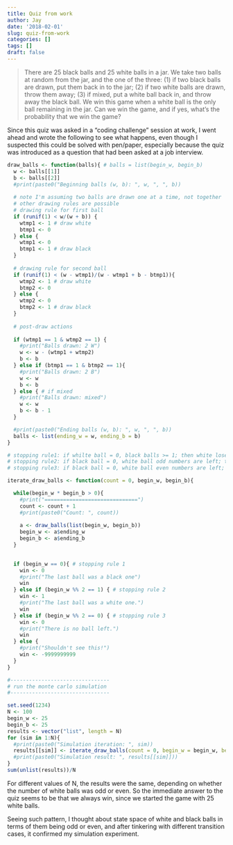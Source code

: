 ```yaml
---
title: Quiz from work
author: Jay
date: '2018-02-01'
slug: quiz-from-work
categories: []
tags: []
draft: false
---
```


> There are 25 black balls and 25 white balls in a jar. We take two balls at random from the jar, and the one of the three: (1)  if two black balls are drawn, put them back in to the jar; (2) if two white balls are drawn, throw them away; (3) if mixed, put a white ball back in, and throw away the black ball. We win this game when a white ball is the only ball remaining in the jar. Can we win the game, and if yes, what's the probability that we win the game?

Since this quiz was asked in a "coding challenge" session at work, I went ahead and wrote the following to see what happens, even though I suspected this could be solved with pen/paper, especially because the quiz was introduced as a question that had been asked at a job interview. 

```r

draw_balls <- function(balls){ # balls = list(begin_w, begin_b)
  w <- balls[[1]]
  b <- balls[[2]]
  #print(paste0("Beginning balls (w, b): ", w, ", ", b))
  
  # note I'm assuming two balls are drawn one at a time, not together
  # other drawing rules are possible
  # drawing rule for first ball
  if (runif(1) < w/(w + b)) {
    wtmp1 <- 1 # draw white
    btmp1 <- 0
  } else {
    wtmp1 <- 0
    btmp1 <- 1 # draw black
  }
      
  # drawing rule for second ball
  if (runif(1) < (w - wtmp1)/(w - wtmp1 + b - btmp1)){
    wtmp2 <- 1 # draw white
    btmp2 <- 0
  } else {
    wtmp2 <- 0
    btmp2 <- 1 # draw black
  } 
      
  # post-draw actions
 
  if (wtmp1 == 1 & wtmp2 == 1) {
    #print("Balls drawn: 2 W")
    w <- w - (wtmp1 + wtmp2)
    b <- b
  } else if (btmp1 == 1 & btmp2 == 1){
    #print("Balls drawn: 2 B")
    w <- w
    b <- b
  } else { # if mixed
    #print("Balls drawn: mixed")
    w <- w
    b <- b - 1
  }

  #print(paste0("Ending balls (w, b): ", w, ", ", b))
  balls <- list(ending_w = w, ending_b = b)
}

# stopping rule1: if whilte ball = 0, black balls >= 1; then white loses
# stopping rule2: if black ball = 0, white ball odd numbers are left; then white wins
# stopping rule3: if black ball = 0, white ball even numbers are left; then white loses

iterate_draw_balls <- function(count = 0, begin_w, begin_b){

  while(begin_w * begin_b > 0){
    #print("==============================")
    count <- count + 1
    #print(paste0("Count: ", count))
    
    a <- draw_balls(list(begin_w, begin_b))
    begin_w <- a$ending_w
    begin_b <- a$ending_b
  }

  
  if (begin_w == 0){ # stopping rule 1
    win <- 0
    #print("The last ball was a black one")
    win
  } else if (begin_w %% 2 == 1) { # stopping rule 2
    win <- 1
    #print("The last ball was a white one.")
    win
  } else if (begin_w %% 2 == 0) { # stopping rule 3
    win <- 0
    #print("There is no ball left.")
    win
  } else {
    #print("Shouldn't see this!")
    win <- -9999999999
  }
}

#--------------------------------
# run the monte carlo simulation
#--------------------------------

set.seed(1234)
N <- 100
begin_w <- 25
begin_b <- 25
results <- vector("list", length = N)
for (sim in 1:N){
  #print(paste0("Simulation iteration: ", sim))
  results[[sim]] <- iterate_draw_balls(count = 0, begin_w = begin_w, begin_b = begin_b)
  #print(paste0("Simulation result: ", results[[sim]]))
}
sum(unlist(results))/N
```

For different values of N, the results were the same, depending on whether the number of white balls was odd or even. So the immediate answer to the quiz seems to be that we always win, since we started the game with 25 white balls. 

Seeing such pattern, I thought about state space of white and black balls in terms of them being odd or even, and after tinkering with different transition cases, it confirmed my simulation experiment. 




